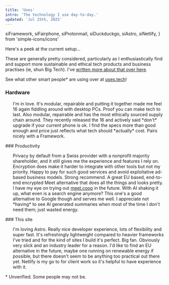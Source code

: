 ```yaml
---
title: 'Uses'
intro: 'The technology I use day-to-day.'
updated: 'Jul 25th, 2025'
---
```


  siFramework,
  siFairphone,
  siProtonmail,
  siDuckduckgo,
  siAstro,
  siNetlify,
} from 'simple-icons/icons'


Here's a peek at the current setup...

These are generally pretty considered, particularly as I enthusiastically find and support more sustainable and ethical tech products and business practises (ie, shun Big Tech). I've [written more about that over here]().

See what other smart people* are using over at [uses.tech](https://uses.tech/)!

### Hardware

<ul class="u-pad-is-0">
  <UsesItem type="laptop" title="Framework 13" url="https://frame.work/gb" icon={siFramework}>I'm in love. It's modular, repairable and putting it together made me feel 16 again fiddling around with desktop PCs. Proof you can make tech to last.</UsesItem>
  <UsesItem type="phone" title="Fairphone 15" url="https://fairphone.co.uk">Also modular, repairable and has the most ethically sourced supply chain around. They recently released the 16 and actively said *don't* upgrade if your current phone is ok. I find the specs more than good enough and price just reflects what tech should *actually* cost. Pairs nicely with a Framework.</UsesItem>
</ul>
### Productivity
<ul class="u-pad-is-0">
  <UsesItem type="email" title="Proton Mail" url="" icon={siProtonmail}>Privacy by default from a Swiss provider with a nonprofit majority shareholder, and it still gives me the experience and features I rely on. Encryption does make it harder to integrate with other tools but not my priority. Happy to pay for such good services and avoid exploitative ad-based business models. Strong recommend.</UsesItem>
  <UsesItem type="meetings" title="Whereby" url="https://whereby.com">A great EU based, end-to-end encrypted Meet alternative that does all the things and looks pretty. I have my eye on trying out <a href='https://www.meet.coop/'>meet.coop</a> in the future.</UsesItem>
  <UsesItem type="search engine" title="Duck Duck Go" url="https://duckduckgo.com/" icon={siDuckduckgo}>With AI shaking it up, what even is a search engine anymore? This one's a good alternative to Google though and serves me well. I appreciate not *having* to see AI generated summaries when most of the time I don't need them; just wasted energy.</UsesItem>
</ul>
### This site
<ul class="u-pad-is-0">
  <UsesItem type="framework" title="Astro" url="" icon={siAstro}>I'm loving Astro. Really nice developer experience, lots of flexibility and super fast. It's refreshingly lightweight compared to heavier frameworks I've tried and for the kind of sites I build it's perfect. Big fan.</UsesItem>
  <UsesItem type="hosting" title="Netlify" url="" icon={siNetlify}>Obviously very slick and an industry leader for a reason. I'd like to find an EU alternative in the future, maybe one running on renewable energy if possible, but there doesn't seem to be anything too practical out there yet. Netlify is my go to for client work so it's helpful to have experience with it.</UsesItem>
</ul>

\* Unverified. Some people may not be.